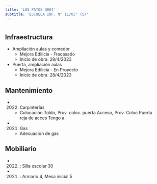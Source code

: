```yaml
---
title: 'LOS PATOS 3004'
subtitle: 'ESCUELA INF. N° 11/05° (S)'
---
```


#
## Infraestructura

* Ampliación aulas y comedor 
    + Mejora Edilicia - Fracasado 
    + Inicio de obra: 28/4/2023 


* Puerta, ampliación aulas 
    + Mejora Edilicia - En Proyecto 
    + Inicio de obra: 28/4/2023 






## Mantenimiento

*  (2022) Carpinterías 
    + Colocación Toldo, Prov. coloc. puerta Acceso, Prov. Coloc Puerta reja de acces Tengo a

*  (2021) Gas 
    + Adecuacion de gas





## Mobiliario

*  (2022) : Silla escolar 30 

*  (2021) : Armario 4, Mesa inicial 5 



